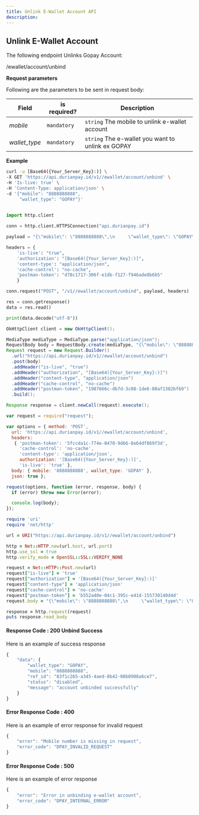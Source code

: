 ```yaml
---
title: Unlink E-Wallet Account API
description:
---
```


<div class = 'right-component'></div>

<div class = 'left-side'>


## Unlink E-Wallet Account
The following endpoint Unlinks Gopay Account:

<url post = ""><div class = "ib">/ewallet/account/unbind</div></url>

</div>

<div class = 'full-side'>

<div class = 'left-side'>

**Request parameters**

Following are the parameters to be sent in request body:

| Field |	is required? |	Description |
| ----- | ------------ | ------------------ |
| _mobile_ |	`mandatory` |	`string` The mobile to unlink e-wallet account |
| _wallet_type_ |	`mandatory` |	`string` The e-wallet you want to unlink ex GOPAY |

</div>

<div class = 'right-code'>

**Example**

<MultiCodeBlock>

```bash
curl -u [Base64({Your_Server_Key}:)] \ 
-X GET 'https://api.durianpay.id/v1//ewallet/account/unbind' \
-H 'Is-live: true' \
-H 'Content-Type: application/json' \
-d '{"mobile": "8888888888",
     "wallet_type": "GOPAY"}'  
      
```

```python
import http.client

conn = http.client.HTTPSConnection("api.durianpay.id")

payload = "{\"mobile\": \"8888888888\",\n     \"wallet_type\": \"GOPAY\"}"

headers = {
    'is-live': "true",
    'authorization': "[Base64({Your_Server_Key}:)]",
    'content-type': "application/json",
    'cache-control': "no-cache",
    'postman-token': "d78c1717-306f-e1db-f127-f946ade8b6b5"
    }

conn.request("POST", "/v1//ewallet/account/unbind", payload, headers)

res = conn.getresponse()
data = res.read()

print(data.decode("utf-8"))
```

```java
OkHttpClient client = new OkHttpClient();

MediaType mediaType = MediaType.parse("application/json");
RequestBody body = RequestBody.create(mediaType, "{\"mobile\": \"8888888888\",\n     \"wallet_type\": \"GOPAY\"}");
Request request = new Request.Builder()
  .url("https://api.durianpay.id/v1//ewallet/account/unbind")
  .post(body)
  .addHeader("is-live", "true")
  .addHeader("authorization", "[Base64({Your_Server_Key}:)]")
  .addHeader("content-type", "application/json")
  .addHeader("cache-control", "no-cache")
  .addHeader("postman-token", "1987666c-db7d-3c08-1de6-80af1302bf69")
  .build();

Response response = client.newCall(request).execute();
```

```js
var request = require("request");

var options = { method: 'POST',
  url: 'https://api.durianpay.id/v1//ewallet/account/unbind',
  headers: 
   { 'postman-token': '5fccda1c-774e-0470-9d66-8e64df869f3d',
     'cache-control': 'no-cache',
     'content-type': 'application/json',
     authorization: '[Base64({Your_Server_Key}:)]',
     'is-live': 'true' },
  body: { mobile: '8888888888', wallet_type: 'GOPAY' },
  json: true };

request(options, function (error, response, body) {
  if (error) throw new Error(error);

  console.log(body);
});

```

```ruby
require 'uri'
require 'net/http'

url = URI("https://api.durianpay.id/v1//ewallet/account/unbind")

http = Net::HTTP.new(url.host, url.port)
http.use_ssl = true
http.verify_mode = OpenSSL::SSL::VERIFY_NONE

request = Net::HTTP::Post.new(url)
request["is-live"] = 'true'
request["authorization"] = '[Base64({Your_Server_Key}:)]'
request["content-type"] = 'application/json'
request["cache-control"] = 'no-cache'
request["postman-token"] = 'b552a40e-04c1-395c-e41d-155730140d4d'
request.body = "{\"mobile\": \"8888888888\",\n     \"wallet_type\": \"GOPAY\"}"

response = http.request(request)
puts response.read_body
```

</MultiCodeBlock>

</div>

</div>

<div class = 'right-code ml-60'>

#### Response Code : 200 Unbind Success
Here is an example of success response

```js
{
    "data": {
        "wallet_type": "GOPAY",
        "mobile": "8888888888",
        "ref_id": "83f1c265-a345-4aed-8b42-08b0908a6ce7",
        "status": "disabled",
        "message": "account unbinded successfully"
    }
}
```

#### Error Response Code : 400
Here is an example of error response for invalid request

```js
{
    "error": "Mobile number is missing in request",
    "error_code": "DPAY_INVALID_REQUEST"
}
```

#### Error Response Code : 500
Here is an example of error response

```js
{
    "error": "Error in unbinding e-wallet account",
    "error_code": "DPAY_INTERNAL_ERROR"
}
```

</div>